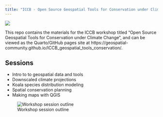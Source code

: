```yaml
---
title: "ICCB - Open Source Geospatial Tools for Conservation under Climate Change"
---
```


![](iccb_banner.png)

This repo contains the materials for the ICCB workshop titled "Open Source Geospatial Tools for Conservation under Climate Change", and can be viewed as the Quarto/GitHub pages site at https://geospatial-community.github.io/ICCB_geospatial_tools_conservation/.

## Sessions

-   Intro to to geospatial data and tools
-   Downscaled climate projections
-   Koala species distribution modeling
-   Spatial conservation planning
-   Making maps with QGIS

![Workshop session outline](workshop_outline.png)
